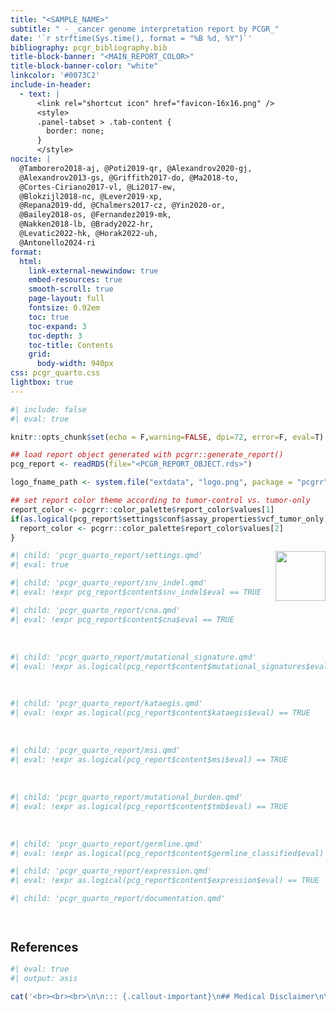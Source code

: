 ```yaml
---
title: "<SAMPLE_NAME>"
subtitle: " - _cancer genome interpretation report by PCGR_"
date: '`r strftime(Sys.time(), format = "%B %d, %Y")`'
bibliography: pcgr_bibliography.bib
title-block-banner: "<MAIN_REPORT_COLOR>"
title-block-banner-color: "white"
linkcolor: '#0073C2'
include-in-header:
  - text: |
      <link rel="shortcut icon" href="favicon-16x16.png" />
      <style>
      .panel-tabset > .tab-content {
        border: none;
      }
      </style>
nocite: |
  @Tamborero2018-aj, @Poti2019-qr, @Alexandrov2020-gj, 
  @Alexandrov2013-gs, @Griffith2017-do, @Ma2018-to, 
  @Cortes-Ciriano2017-vl, @Li2017-ew,
  @Blokzijl2018-nc, @Lever2019-xp, 
  @Repana2019-dd, @Chalmers2017-cz, @Yin2020-or, 
  @Bailey2018-os, @Fernandez2019-mk,
  @Nakken2018-lb, @Brady2022-hr,
  @Levatic2022-hk, @Horak2022-uh,
  @Antonello2024-ri
format: 
  html:
    link-external-newwindow: true
    embed-resources: true
    smooth-scroll: true
    page-layout: full
    fontsize: 0.92em
    toc: true
    toc-expand: 3
    toc-depth: 3
    toc-title: Contents
    grid:
      body-width: 940px
css: pcgr_quarto.css
lightbox: true
---
```


```r
#| include: false
#| eval: true

knitr::opts_chunk$set(echo = F,warning=FALSE, dpi=72, error=F, eval=T)

## load report object generated with pcgrr::generate_report()
pcg_report <- readRDS(file="<PCGR_REPORT_OBJECT.rds>")

logo_fname_path <- system.file("extdata", "logo.png", package = "pcgrr")

## set report color theme according to tumor-control vs. tumor-only
report_color <- pcgrr::color_palette$report_color$values[1]
if(as.logical(pcg_report$settings$conf$assay_properties$vcf_tumor_only) == TRUE){
  report_color <- pcgrr::color_palette$report_color$values[2]
}
```

<a href="https://sigven.github.io/pcgr">
  <img src="`r logo_fname_path`" title="" alt="" align="right" width="80"/>
</a>

```r
#| child: 'pcgr_quarto_report/settings.qmd'
#| eval: true
```

```r
#| child: 'pcgr_quarto_report/snv_indel.qmd'
#| eval: !expr pcg_report$content$snv_indel$eval == TRUE
```

```r
#| child: 'pcgr_quarto_report/cna.qmd'
#| eval: !expr pcg_report$content$cna$eval == TRUE
```

<br>

```r
#| child: 'pcgr_quarto_report/mutational_signature.qmd'
#| eval: !expr as.logical(pcg_report$content$mutational_signatures$eval) == TRUE
```

<br>

```r
#| child: 'pcgr_quarto_report/kataegis.qmd'
#| eval: !expr as.logical(pcg_report$content$kataegis$eval) == TRUE
```


<br>

```r
#| child: 'pcgr_quarto_report/msi.qmd'
#| eval: !expr as.logical(pcg_report$content$msi$eval) == TRUE
```

<br>

```r
#| child: 'pcgr_quarto_report/mutational_burden.qmd'
#| eval: !expr as.logical(pcg_report$content$tmb$eval) == TRUE
```

<br>

```r
#| child: 'pcgr_quarto_report/germline.qmd'
#| eval: !expr as.logical(pcg_report$content$germline_classified$eval) == TRUE
```



```r
#| child: 'pcgr_quarto_report/expression.qmd'
#| eval: !expr as.logical(pcg_report$content$expression$eval) == TRUE
```


```r
#| child: 'pcgr_quarto_report/documentation.qmd'
```

<br>

<font size="-1">

## References

::: {#refs}
:::

</font>

```r
#| eval: true
#| output: asis

cat('<br><br><br>\n\n::: {.callout-important}\n## Medical Disclaimer\n\n<i>The information contained in this cancer genome report is intended for research purposes only. We make no representations or warranties of any kind, expressed or implied, about the completeness, accuracy, reliability, suitability or availability with respect to the sequencing report or the information, products, services, for interpretation or use in clinical practice, or otherwise contained in the report for any purpose. Any reliance you place on information in the report is therefore strictly at your own risk. In no event will we be liable for any loss or damage including without limitation, indirect or consequential loss or damage, or any loss or damage whatsoever arising from loss of data or profits arising out of, or in connection with, the use of this genome report.</i><br>\n\n:::')

```


